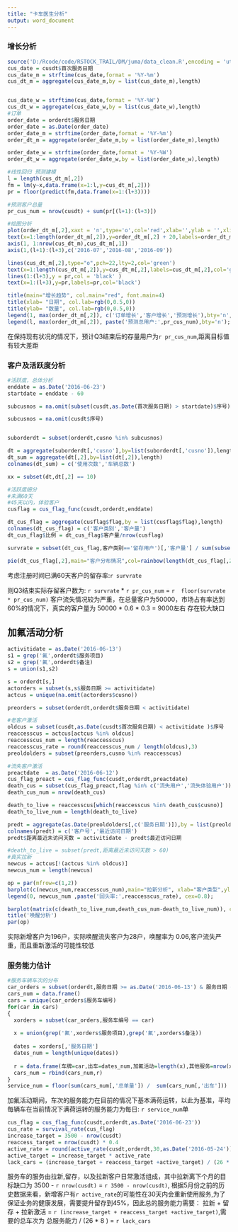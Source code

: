 ```yaml
---
title: "卡车医生分析"
output: word_document
---
```



### 增长分析


```r
source('D:/Rcode/code/RSTOCK_TRAIL/DM/juma/data_clean.R',encoding = 'utf8')
cus_date = cusdt$首次服务日期
cus_date_m = strftime(cus_date,format = '%Y-%m')
cus_dt_m = aggregate(cus_date_m,by = list(cus_date_m),length)


cus_date_w = strftime(cus_date,format = '%Y-%W')
cus_dt_w = aggregate(cus_date_w,by = list(cus_date_w),length)
#订单
order_date = orderdt$服务日期
order_date = as.Date(order_date)
order_date_m = strftime(order_date,format = '%Y-%m')
order_dt_m = aggregate(order_date_m,by = list(order_date_m),length)

order_date_w = strftime(order_date,format = '%Y-%W')
order_dt_w = aggregate(order_date_w,by = list(order_date_w),length)

#线性回归 预测建模
l = length(cus_dt_m[,2])
fm = lm(y~x,data.frame(x=1:l,y=cus_dt_m[,2]))
pr = floor(predict(fm,data.frame(x=1:(l+3))))

#预测客户总量
pr_cus_num = nrow(cusdt) + sum(pr[(l+1):(l+3)])
```

```r
#绘图分析
plot(order_dt_m[,2],xaxt = 'n',type='o',col='red',xlab='',ylab = '',xlim = range(1,10))
text(x=1:length(order_dt_m[,2]),y=order_dt_m[,2] + 20,labels=order_dt_m[,2],col = 'red')
axis(1, 1:nrow(cus_dt_m),cus_dt_m[,1])
axis(1,(l+1):(l+3),c('2016-07','2016-08','2016-09'))

lines(cus_dt_m[,2],type="o",pch=22,lty=2,col='green')
text(x=1:length(cus_dt_m[,2]),y=cus_dt_m[,2],labels=cus_dt_m[,2],col='green')
lines(1:(l+3),y = pr,col = 'black' )
text(x=1:(l+3),y=pr,labels=pr,col='black')

title(main="增长趋势", col.main="red", font.main=4)
title(xlab= "日期", col.lab=rgb(0,0.5,0))
title(ylab= "数量", col.lab=rgb(0,0.5,0))
legend(1, max(order_dt_m[,2]), c('订单增长','客户增长','预测增长'),bty='n', cex=0.8, col=c('red','green','black'), pch=c(21,22,22), lty=c(1,2,1));
legend(l, max(order_dt_m[,2]), paste('预测总用户:',pr_cus_num),bty='n');
```
在保持现有状况的情况下，预计Q3结束后的存量用户为`r pr_cus_num`,距离目标值有较大差距

### 客户及活跃度分析

```r
#活跃度，总体分析
enddate = as.Date('2016-06-23')
startdate = enddate - 60

subcusnos = na.omit(subset(cusdt,as.Date(首次服务日期) > startdate)$序号) 

subcusnos = na.omit(cusdt$序号) 


suborderdt = subset(orderdt,cusno %in% subcusnos)

dt = aggregate(suborderdt[,'cusno'],by=list(suborderdt[,'cusno']),length)
dt_sum = aggregate(dt[,2],by=list(dt[,2]),length)
colnames(dt_sum) = c('使用次数','车辆总数')

xx = subset(dt,dt[,2] == 10)

#活跃度细分
#未满60天
#45天以内，体验客户
cusflag = cus_flag_func(cusdt,orderdt,enddate)

dt_cus_flag = aggregate(cusflag$flag,by = list(cusflag$flag),length)
colnames(dt_cus_flag) = c('客户类别','客户量')
dt_cus_flag$比例 = dt_cus_flag$客户量/nrow(cusflag)

survrate = subset(dt_cus_flag,客户类别=='留存用户')[,'客户量'] / sum(subset(dt_cus_flag,客户类别 %in% c('留存用户','危险用户','流失体验用户','流失用户'))[,'客户量']) 

```

```r
pie(dt_cus_flag[,2],main="客户分布情况",col=rainbow(length(dt_cus_flag[,2])),labels=dt_cus_flag[,1])

```

考虑注册时间已满60天客户的留存率:`r survrate` <p>
则Q3结束实际存留客户数为: `r survrate` * `r pr_cus_num` =  `r  floor(survrate * pr_cus_num) `
客户流失情况较为严重，在总量客户为50000，市场占有率达到60%的情况下，真实的客户量为
50000 * 0.6 * 0.3 = 9000左右 存在较大缺口

## 加氟活动分析
```r
activitidate = as.Date('2016-06-13')
s1 = grep('氟',orderdt$服务项目)
s2 = grep('氟',orderdt$备注)
s = union(s1,s2)

s = orderdt[s,]
actorders = subset(s,s$服务日期 >= activitidate)
actcus = unique(na.omit(actorders$cusno))

preorders = subset(orderdt,orderdt$服务日期 < activitidate)

#老客户激活
oldcus = subset(cusdt,as.Date(cusdt$首次服务日期) < activitidate )$序号
reaccesscus = actcus[actcus %in% oldcus]
reaccesscus_num = length(reaccesscus)
reaccesscus_rate = round(reaccesscus_num / length(oldcus),3)
preoldolders = subset(preorders,cusno %in% reaccesscus)

#流失客户激活
preactdate  = as.Date('2016-06-12')
cus_flag_preact = cus_flag_func(cusdt,orderdt,preactdate)
death_cus = subset(cus_flag_preact,flag %in% c('流失用户','流失体验用户'))
death_cus_num = nrow(death_cus)

death_to_live = reaccesscus[which(reaccesscus %in% death_cus$cusno)]
death_to_live_num = length(death_to_live)

predt = aggregate(as.Date(preoldolders[,c('服务日期')]),by = list(preoldolders$cusno),max)
colnames(predt) = c('客户号','最近访问日期')
predt$距离最近未访问天数 = activitidate - predt$最近访问日期

#death_to_live = subset(predt,距离最近未访问天数 > 60)
#真实拉新
newcus = actcus[!(actcus %in% oldcus)]
newcus_num = length(newcus)
```
```r
op = par(mfrow=c(1,2))
barplot(c(newcus_num,reaccesscus_num),main="拉新分析", xlab="客户类型",ylab="数量",names.arg=c(paste('新客户',newcus_num),paste('回头客',reaccesscus_num)),border="blue",col=c('red','yellow'))
legend(0, newcus_num ,paste('回头率:',reaccesscus_rate), cex=0.8);

barplot(matrix(c(death_to_live_num,death_cus_num-death_to_live_num)), col = c("lightblue", "mistyrose") ,legend=c(paste('挽回客户',death_to_live_num),paste('流失客户',death_cus_num)))
title('唤醒分析')
par(op)
```

实际新增客户为196户，实际唤醒流失客户为28户，唤醒率为 0.06,客户流失严重，而且重新激活的可能性较低

### 服务能力估计

```r
#服务车辆车次的分布
car_orders = subset(orderdt,服务日期 >= as.Date('2016-06-13') & 服务日期 <= as.Date('2016-06-23') )
cars_num = data.frame()
cars = unique(car_orders$服务车编号)
for(car in cars)
{
  xorders = subset(car_orders,服务车编号 == car)
  
  x = union(grep('氟',xorders$服务项目),grep('氟',xorders$备注))
  
  dates = xorders[,'服务日期']
  dates_num = length(unique(dates))
  
  r = data.frame(车牌=car,出车=dates_num,加氟活动=length(x),其他服务=nrow(xorders)-length(x),总单量=nrow(xorders),平均单=nrow(xorders)/dates_num)
  cars_num = rbind(cars_num,r)
}
service_num = floor(sum(cars_num[,'总单量']) /  sum(cars_num[,'出车']))
```

加氟活动期间，车次的服务能力在目前的情况下基本满荷运转，以此为基准，平均每辆车在当前情况下满荷运转的服务能力为每日: `r service_num`单


```r
cus_flag = cus_flag_func(cusdt,orderdt,as.Date('2016-06-23'))
cus_rate = survival_rate(cus_flag)
increase_target = 3500 - nrow(cusdt)
reaccess_target = nrow(cusdt) * 0.4 
active_rate = round(active_rate(cusdt,orderdt,30,as.Date('2016-05-24')),3)
active_target = increase_target * active_rate
lack_cars = (increase_target + reaccess_target +active_target) / (26 * 9)
```
服务车的服务由拉新,留存，以及拉新客户日常激活组成，其中拉新离下个月的目标缺口为 3500 - `r nrow(cusdt)` = `r 3500 - nrow(cusdt)`, 根据5月份之前的历史数据来看，新增客户有`r active_rate`的可能性在30天内会重新使用服务,为了保证业务的健康发展，需要提升留存到45%，因此总的服务能力需要：
拉新 + 留存 + 拉新激活  = `r (increase_target + reaccess_target +active_target)`,需要的总车次为 总服务能力 / (26 * 8 ) = `r lack_cars`